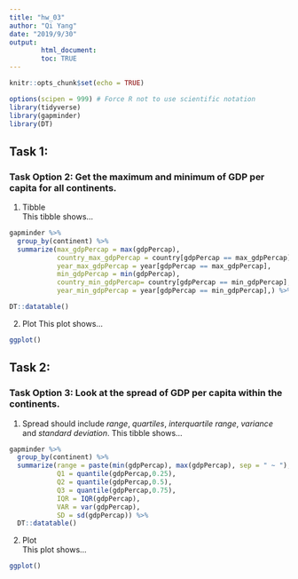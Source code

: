 ```yaml
---
title: "hw_03"
author: "Qi Yang"
date: "2019/9/30"
output: 
        html_document:
        toc: TRUE
---
```

```r
knitr::opts_chunk$set(echo = TRUE)
```
```r
options(scipen = 999) # Force R not to use scientific notation
library(tidyverse)
library(gapminder)
library(DT)
```

## Task 1: 
### Task Option 2: Get the maximum and minimum of GDP per capita for all continents.
1. Tibble    
This tibble shows...
```r
gapminder %>% 
  group_by(continent) %>% 
  summarize(max_gdpPercap = max(gdpPercap),
            country_max_gdpPercap = country[gdpPercap == max_gdpPercap],
            year_max_gdpPercap = year[gdpPercap == max_gdpPercap],
            min_gdpPercap = min(gdpPercap),
            country_min_gdpPercap= country[gdpPercap == min_gdpPercap],
            year_min_gdpPercap = year[gdpPercap == min_gdpPercap],) %>% 

DT::datatable()
```
2. Plot
This plot shows...
```r
ggplot()
```

## Task 2:
### Task Option 3: Look at the spread of GDP per capita within the continents.
1. Spread should include *range*, *quartiles*, *interquartile range*, *variance* and *standard deviation*. This tibble shows...
```r
gapminder %>% 
  group_by(continent) %>%
  summarize(range = paste(min(gdpPercap), max(gdpPercap), sep = " ~ "),
            Q1 = quantile(gdpPercap,0.25),
            Q2 = quantile(gdpPercap,0.5),
            Q3 = quantile(gdpPercap,0.75),
            IQR = IQR(gdpPercap),
            VAR = var(gdpPercap),
            SD = sd(gdpPercap)) %>% 
  DT::datatable()
```
2. Plot  
This plot shows...
```r
ggplot()
```


